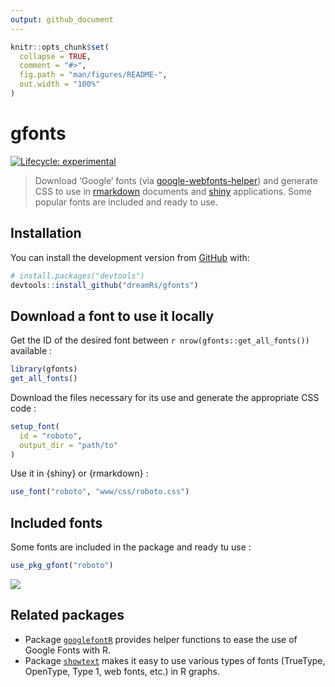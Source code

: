 ```yaml
---
output: github_document
---
```


<!-- README.md is generated from README.Rmd. Please edit that file -->

```r
knitr::opts_chunk$set(
  collapse = TRUE,
  comment = "#>",
  fig.path = "man/figures/README-",
  out.width = "100%"
)
```

# gfonts

<!-- badges: start -->
[![Lifecycle: experimental](https://img.shields.io/badge/lifecycle-experimental-orange.svg)](https://www.tidyverse.org/lifecycle/#experimental)
<!-- badges: end -->

> Download 'Google' fonts (via [google-webfonts-helper](https://google-webfonts-helper.herokuapp.com/fonts)) and generate CSS to use in [rmarkdown](https://rmarkdown.rstudio.com/) documents and [shiny](https://shiny.rstudio.com/) applications. Some popular fonts are included and ready to use.


## Installation

You can install the development version from [GitHub](https://github.com/) with:

```r
# install.packages("devtools")
devtools::install_github("dreamRs/gfonts")
```


## Download a font to use it locally

Get the ID of the desired font between `r nrow(gfonts::get_all_fonts())` available : 

```r
library(gfonts)
get_all_fonts()
```

Download the files necessary for its use and generate the appropriate CSS code :

```r
setup_font(
  id = "roboto",
  output_dir = "path/to"
)
```


Use it in {shiny} or {rmarkdown} :

```r
use_font("roboto", "www/css/roboto.css")
```

## Included fonts

Some fonts are included in the package and ready tu use :

```r
use_pkg_gfont("roboto")
```


![](man/figures/included-fonts.png)



## Related packages

* Package [`googlefontR`](https://github.com/timelyportfolio/googlefontR) provides helper functions to ease the use of Google Fonts with R.
* Package [`showtext`](https://github.com/yixuan/showtext) makes it easy to use various types of fonts (TrueType, OpenType, Type 1, web fonts, etc.) in R graphs.


